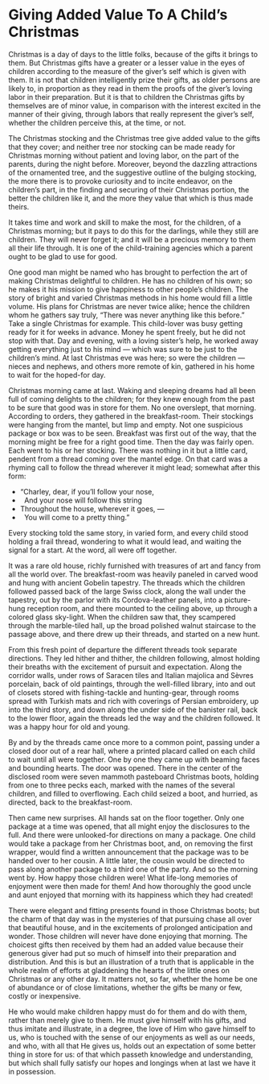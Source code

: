 # Giving Added Value To A Child's Christmas

Christmas is a day of days to the little folks, because of the gifts it brings to them. But Christmas gifts have a greater or a lesser value in the eyes of children according to the measure of the giver's self which is given with them. It is not that children intelligently prize their gifts, as older persons are likely to, in proportion as they read in them the proofs of the giver's loving labor in their preparation. But it is that to children the Christmas gifts by themselves are of minor value, in comparison with the interest excited in the manner of their giving, through labors that really represent the giver's self, whether the children perceive this, at the time, or not.

The Christmas stocking and the Christmas tree give added value to the gifts that they cover; and neither tree nor stocking can be made ready for Christmas morning without patient and loving labor, on the part of the parents, during the night before. Moreover, beyond the dazzling attractions of the ornamented tree, and the suggestive outline of the bulging stocking, the more there is to provoke curiosity and to incite endeavor, on the children's part, in the finding and securing of their Christmas portion, the better the children like it, and the more they value that which is thus made theirs.

It takes time and work and skill to make the most, for the children, of a Christmas morning; but it pays to do this for the darlings, while they still are children. They will never forget it; and it will be a precious memory to them all their life through. It is one of the child-training agencies which a parent ought to be glad to use for good.

One good man might be named who has brought to perfection the art of making Christmas delightful to children. He has no children of his own; so he makes it his mission to give happiness to other people's children. The story of bright and varied Christmas methods in his home would fill a little volume. His plans for Christmas are never twice alike; hence the children whom he gathers say truly, "There was never anything like this before." Take a single Christmas for example. This child-lover was busy getting ready for it for weeks in advance. Money he spent freely, but he did not stop with that. Day and evening, with a loving sister's help, he worked away getting everything just to his mind — which was sure to be just to the children's mind. At last Christmas eve was here; so were the children — nieces and nephews, and others more remote of kin, gathered in his home to wait for the hoped-for day.

Christmas morning came at last. Waking and sleeping dreams had all been full of coming delights to the children; for they knew enough from the past to be sure that good was in store for them. No one overslept, that morning. According to orders, they gathered in the breakfast-room. Their stockings were hanging from the mantel, but limp and empty. Not one suspicious package or box was to be seen. Breakfast was first out of the way, that the morning might be free for a right good time. Then the day was fairly open. Each went to his or her stocking. There was nothing in it but a little card, pendent from a thread coming over the mantel edge. On that card was a rhyming call to follow the thread wherever it might lead; somewhat after this form:

::: {.poetry}
- "Charley, dear, if you'll follow your nose, 
- \ \ And your nose will follow this string 
- Throughout the house, wherever it goes, — 
- \ \ You will come to a pretty thing."
:::

Every stocking told the same story, in varied form, and every child stood holding a frail thread, wondering to what it would lead, and waiting the signal for a start. At the word, all were off together.

It was a rare old house, richly furnished with treasures of art and fancy from all the world over. The breakfast-room was heavily paneled in carved wood and hung with ancient Gobelin tapestry. The threads which the children followed passed back of the large Swiss clock, along the wall under the tapestry, out by the parlor with its Cordova-leather panels, into a picture-hung reception room, and there mounted to the ceiling above, up through a colored glass sky-light. When the children saw that, they scampered through the marble-tiled hall, up the broad polished walnut staircase to the passage above, and there drew up their threads, and started on a new hunt.

From this fresh point of departure the different threads took separate directions. They led hither and thither, the children following, almost holding their breaths with the excitement of pursuit and expectation. Along the corridor walls, under rows of Saracen tiles and Italian majolica and Sèvres porcelain, back of old paintings, through the well-filled library, into and out of closets stored with fishing-tackle and hunting-gear, through rooms spread with Turkish mats and rich with coverings of Persian embroidery, up into the third story, and down along the under side of the banister rail, back to the lower floor, again the threads led the way and the children followed. It was a happy hour for old and young.

By and by the threads came once more to a common point, passing under a closed door out of a rear hall, where a printed placard called on each child to wait until all were together. One by one they came up with beaming faces and bounding hearts. The door was opened. There in the center of the disclosed room were seven mammoth pasteboard Christmas boots, holding from one to three pecks each, marked with the names of the several children, and filled to overflowing. Each child seized a boot, and hurried, as directed, back to the breakfast-room.

Then came new surprises. All hands sat on the floor together. Only one package at a time was opened, that all might enjoy the disclosures to the full. And there were unlooked-for directions on many a package. One child would take a package from her Christmas boot, and, on removing the first wrapper, would find a written announcement that the package was to be handed over to her cousin. A little later, the cousin would be directed to pass along another package to a third one of the party. And so the morning went by. How happy those children were! What life-long memories of enjoyment were then made for them! And how thoroughly the good uncle and aunt enjoyed that morning with its happiness which they had created!

There were elegant and fitting presents found in those Christmas boots; but the charm of that day was in the mysteries of that pursuing chase all over that beautiful house, and in the excitements of prolonged anticipation and wonder. Those children will never have done enjoying that morning. The choicest gifts then received by them had an added value because their generous giver had put so much of himself into their preparation and distribution. And this is but an illustration of a truth that is applicable in the whole realm of efforts at gladdening the hearts of the little ones on Christmas or any other day. It matters not, so far, whether the home be one of abundance or of close limitations, whether the gifts be many or few, costly or inexpensive.

He who would make children happy must do for them and do with them, rather than merely give to them. He must give himself with his gifts, and thus imitate and illustrate, in a degree, the love of Him who gave himself to us, who is touched with the sense of our enjoyments as well as our needs, and who, with all that He gives us, holds out an expectation of some better thing in store for us: of that which passeth knowledge and understanding, but which shall fully satisfy our hopes and longings when at last we have it in possession.